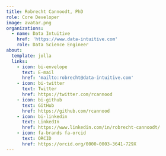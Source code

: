 ```yaml
---
title: Robrecht Cannoodt, PhD
role: Core Developer
image: avatar.png
organizations:
  - name: Data Intuitive
    href: 'https://www.data-intuitive.com'
    role: Data Science Engineer
about:
  template: jolla
  links:
    - icon: bi-envelope
      text: E-mail
      href: 'mailto:robrecht@data-intuitive.com'
    - icon: bi-twitter
      text: Twitter
      href: https://twitter.com/rcannood
    - icon: bi-github
      text: GitHub
      href: https://github.com/rcannood
    - icon: bi-linkedin
      text: LinkedIn
      href: https://www.linkedin.com/in/robrecht-cannoodt/
    - icon: fa-brands fa-orcid
      text: ORCID
      href: https://orcid.org/0000-0003-3641-729X
---
```

